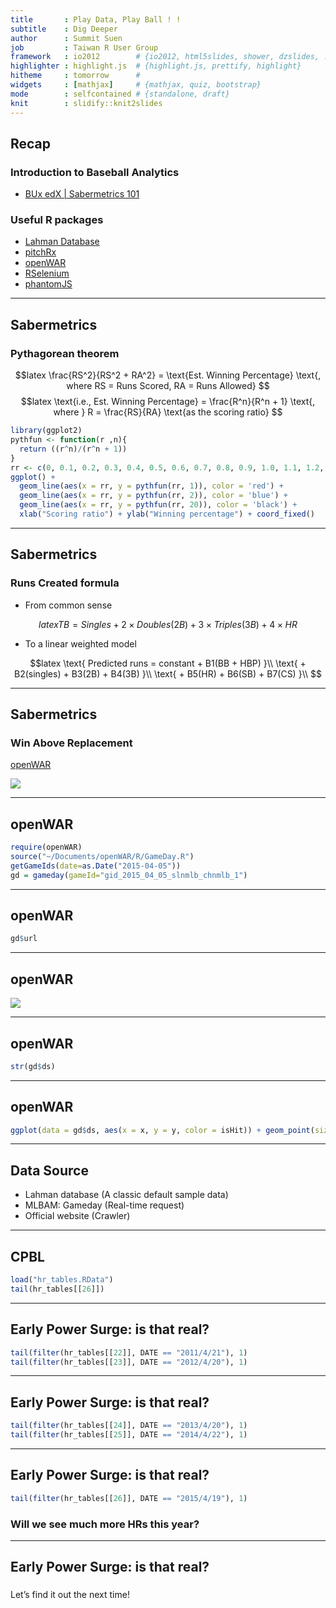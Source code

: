 ```yaml
---
title       : Play Data, Play Ball ! !
subtitle    : Dig Deeper
author      : Summit Suen
job         : Taiwan R User Group
framework   : io2012        # {io2012, html5slides, shower, dzslides, ...}
highlighter : highlight.js  # {highlight.js, prettify, highlight}
hitheme     : tomorrow      # 
widgets     : [mathjax]     # {mathjax, quiz, bootstrap}
mode        : selfcontained # {standalone, draft}
knit        : slidify::knit2slides
---
```


## Recap

### Introduction to Baseball Analytics

- [BUx edX | Sabermetrics 101](https://www.edx.org/course/sabermetrics-101-introduction-baseball-bux-sabr101x-0)

### Useful R packages

- [Lahman Database](http://lahman.r-forge.r-project.org/)
- [pitchRx](http://cpsievert.github.io/pitchRx/#2D_animation)
- [openWAR](https://baseballwithr.wordpress.com/2014/03/17/introduction-to-openwar/)
- [RSelenium](http://ropensci.github.io/RSelenium/)
- [phantomJS](http://phantomjs.org/)

---

## Sabermetrics

### Pythagorean theorem

$$latex
\frac{RS^2}{RS^2 + RA^2} = \text{Est. Winning Percentage} \text{, where RS = Runs Scored, RA = Runs Allowed}
$$
$$latex
\text{i.e., Est. Winning Percentage} = \frac{R^n}{R^n + 1} \text{, where } R = \frac{RS}{RA} \text{as the scoring ratio}
$$

```r
library(ggplot2)
pythfun <- function(r ,n){
  return ((r^n)/(r^n + 1))
}
rr <- c(0, 0.1, 0.2, 0.3, 0.4, 0.5, 0.6, 0.7, 0.8, 0.9, 1.0, 1.1, 1.2, 1.3, 1.4, 1.5, 1.6)
ggplot() + 
  geom_line(aes(x = rr, y = pythfun(rr, 1)), color = 'red') + 
  geom_line(aes(x = rr, y = pythfun(rr, 2)), color = 'blue') + 
  geom_line(aes(x = rr, y = pythfun(rr, 20)), color = 'black') + 
  xlab("Scoring ratio") + ylab("Winning percentage") + coord_fixed()
```

---

## Sabermetrics

### Runs Created formula

- From common sense

$$latex
TB = Singles + 2\times Doubles(2B) + 3\times Triples(3B) + 4\times HR
$$

- To a linear weighted model

$$latex
\text{ Predicted runs = constant + B1(BB + HBP) }\\
\text{ + B2(singles) + B3(2B) + B4(3B) }\\
\text{ + B5(HR) + B6(SB) + B7(CS) }\\
$$

---

## Sabermetrics

### Win Above Replacement

[openWAR](https://baseballwithr.wordpress.com/category/openwar/)

![](assets/img/war2014.png)

---

## openWAR

```r
require(openWAR)
source("~/Documents/openWAR/R/GameDay.R")
getGameIds(date=as.Date("2015-04-05"))
gd = gameday(gameId="gid_2015_04_05_slnmlb_chnmlb_1")
```

---

## openWAR

```r
gd$url
```

---

## openWAR

![](assets/img/plays_xml.png)

---

## openWAR

```r
str(gd$ds)
```

---

## openWAR

```r
ggplot(data = gd$ds, aes(x = x, y = y, color = isHit)) + geom_point(size = 3) + coord_fixed()
```

---

## Data Source

- Lahman database (A classic default sample data)
- MLBAM: Gameday (Real-time request)
- Official website (Crawler)

---

## CPBL

```r
load("hr_tables.RData")
tail(hr_tables[[26]])
```

---

## Early Power Surge: is that real?

```r
tail(filter(hr_tables[[22]], DATE == "2011/4/21"), 1)
tail(filter(hr_tables[[23]], DATE == "2012/4/20"), 1)
```

---

## Early Power Surge: is that real?

```r
tail(filter(hr_tables[[24]], DATE == "2013/4/20"), 1)
tail(filter(hr_tables[[25]], DATE == "2014/4/22"), 1)
```

---

## Early Power Surge: is that real?

```r
tail(filter(hr_tables[[26]], DATE == "2015/4/19"), 1)
```

### Will we see much more HRs this year?

---

## Early Power Surge: is that real?

### 
Let's find it out the next time!
